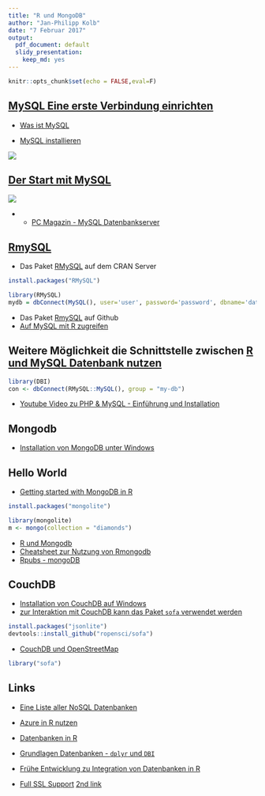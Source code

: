 ```yaml
---
title: "R und MongoDB"
author: "Jan-Philipp Kolb"
date: "7 Februar 2017"
output: 
  pdf_document: default
  slidy_presentation: 
    keep_md: yes
---
```


```r
knitr::opts_chunk$set(echo = FALSE,eval=F)
```


## [MySQL Eine erste Verbindung einrichten](https://dev.mysql.com/doc/workbench/en/wb-getting-started-tutorial-create-connection.html)

- [Was ist MySQL](https://www.proggen.org/doku.php?id=php:mysql:start)

- [MySQL installieren](https://dev.mysql.com/doc/refman/5.7/en/windows-installation.html)

![](figure/InstallingMySQL.PNG)

## [Der Start mit MySQL](https://dev.mysql.com/doc/mysql-getting-started/en/)

![](figure/MySQLErsteVerbindung.PNG)

- - [PC Magazin - MySQL Datenbankserver](http://www.pc-magazin.de/ratgeber/grundlagen-zum-datenbankserver-mysql-1039293.html)


## [RmySQL](https://www.r-bloggers.com/rmysql-version-0-10-2-full-ssl-support/)

- Das Paket [RMySQL](https://cran.r-project.org/web/packages/RMySQL/index.html) auf dem CRAN Server

```r
install.packages("RMySQL")
```

```r
library(RMySQL)
mydb = dbConnect(MySQL(), user='user', password='password', dbname='database_name', host='host')
```


- Das Paket [RmySQL](https://github.com/rstats-db/RMySQL) auf Github
- [Auf MySQL mit R zugreifen](https://www.r-bloggers.com/accessing-mysql-through-r/)


## Weitere Möglichkeit die Schnittstelle zwischen [R und MySQL Datenbank nutzen](http://www.jason-french.com/blog/2014/07/03/using-r-with-mysql-databases/)


```r
library(DBI)
con <- dbConnect(RMySQL::MySQL(), group = "my-db")
```

- [Youtube Video zu PHP & MySQL - Einführung und Installation](https://www.youtube.com/watch?v=2AVnuu4Ty_A)

## Mongodb

- [Installation von MongoDB unter Windows](https://docs.mongodb.com/manual/tutorial/install-mongodb-on-windows/)


## Hello World

- [Getting started with MongoDB in R](https://cran.r-project.org/web/packages/mongolite/vignettes/intro.html)

```r
install.packages("mongolite")
```


```r
library(mongolite)
m <- mongo(collection = "diamonds")
```


- [R und Mongodb](https://cran.r-project.org/web/packages/rmongodb/vignettes/rmongodb_introduction.html)
- [Cheatsheet zur Nutzung von Rmongodb](https://blog.codecentric.de/files/2012/12/MongoDB-CheatSheet-v1_0.pdf)
- [Rpubs - mongoDB](https://rpubs.com/davparker/32742)


## CouchDB

- [Installation von CouchDB auf Windows](http://docs.couchdb.org/en/stable/install/windows.html)
- [zur Interaktion mit CouchDB kann das Paket `sofa` verwendet werden](https://github.com/ropensci/sofa)


```r
install.packages("jsonlite")
devtools::install_github("ropensci/sofa")
```

- [CouchDB und OpenStreetMap](http://wiki.openstreetmap.org/wiki/OSMCouch)

```r
library("sofa")
```



## Links

- [Eine Liste aller NoSQL Datenbanken](http://bigdata-madesimple.com/a-deep-dive-into-nosql-a-complete-list-of-nosql-databases/)

- [Azure in R nutzen](http://www.r-bloggers.com/using-azure-as-an-r-datasource-part-2-pulling-data-from-mysqlmariadb/)

- [Datenbanken in R](https://cran.r-project.org/web/packages/dplyr/vignettes/databases.html)

- [Grundlagen Datenbanken - `dplyr` und `DBI`](https://shiny.rstudio.com/articles/overview.html)

- [Frühe Entwicklung zu Integration von Datenbanken in R](https://cran.r-project.org/web/packages/DBI/vignettes/DBI-proposal.html)

- [Full SSL Support](https://www.r-bloggers.com/rmysql-version-0-10-2-full-ssl-support/) [2nd link](https://www.opencpu.org/posts/rmysql-release-0-10-2/)


